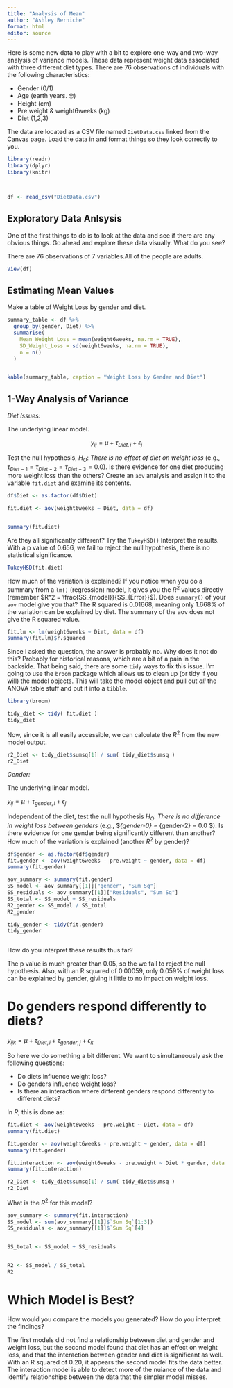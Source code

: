 ```yaml
---
title: "Analysis of Mean"
author: "Ashley Berniche"
format: html
editor: source
---
```


Here is some new data to play with a bit to explore one-way and two-way analysis of variance models.  These data represent weight data associated with three different diet types.  There are 76 observations of individuals with the following characteristics:

- Gender (0/1)
- Age (earth years. 🤓)
- Height (cm)
- Pre.weight & weight6weeks (kg)
- Diet (1,2,3)

The data are located as a CSV file named `DietData.csv` linked from the Canvas page.  Load the data in and format things so they look correctly to you.

```r
library(readr)
library(dplyr)
library(knitr)



df <- read_csv("DietData.csv")


```
## Exploratory Data Anlsysis

One of the first things to do is to look at the data and see if there are any obvious things.  Go ahead and explore these data visually.  What do you see?

There are 76 observations of 7 variables.All of the people are adults. 

```r
View(df)
```



## Estimating Mean Values

Make a table of Weight Loss by gender and diet.

```r
summary_table <- df %>%
  group_by(gender, Diet) %>%
  summarise(
    Mean_Weight_Loss = mean(weight6weeks, na.rm = TRUE),
    SD_Weight_Loss = sd(weight6weeks, na.rm = TRUE),
    n = n()
  )


kable(summary_table, caption = "Weight Loss by Gender and Diet") 
```


## 1-Way Analysis of Variance

*Diet Issues:* 


The underlying linear model.


$$
y_{ij} = \mu + \tau_{Diet, i} + \epsilon_j
$$


Test the null hypothesis, $H_O:$ *There is no effect of diet on weight loss* (e.g., $\tau_{Diet-1} = \tau_{Diet-2} = \tau_{Diet-3} = 0.0$).  Is there evidence for one diet producing more weight loss than the others?  Create an `aov` analysis and assign it to the variable `fit.diet` and examine its contents.

```r
df$Diet <- as.factor(df$Diet)

fit.diet <- aov(weight6weeks ~ Diet, data = df)


summary(fit.diet)
```

Are they all significantly different?  Try the `TukeyHSD()` Interpret the results.
With a p value of 0.656, we fail to reject the null hypothesis, there is no statistical significance. 

```r
TukeyHSD(fit.diet)
```
 How much of the variation is explained?  If you notice when you do a summary from a `lm()` (regression) model, it gives you the $R^2$ values directly (remember $R^2 = \frac{SS_{model}}{SS_{Error}}$).  Does `summary()` of your `aov` model give you that?
 The R squared is 0.01668, meaning only 1.668% of the variation can be explained by diet. The summary of the aov does not give the R squared value. 
 
```r
fit.lm <- lm(weight6weeks ~ Diet, data = df)
summary(fit.lm)$r.squared
```

Since I asked the question, the answer is probably no.  Why does it not do this?  Probably for historical reasons, which are a bit of a pain in the backside.  That being said, there are some `tidy` ways to fix this issue.  I'm going to use the `broom` package which allows us to clean up (or tidy if you will) the model objects.  This will take the model object and pull out *all* the ANOVA table stuff and put it into a `tibble`.

```r
library(broom)

tidy_diet <- tidy( fit.diet )
tidy_diet
```

Now, since it is all easily accessible, we can calculate the $R^2$ from the new model output.

```r
r2_Diet <- tidy_diet$sumsq[1] / sum( tidy_diet$sumsq )
r2_Diet 
```


 

*Gender:* 

The underlying linear model.


$y_{ij} = \mu + \tau_{gender, i} + \epsilon_j$



Independent of the diet, test the null hypothesis $H_O:$ *There is no difference in weight loss between genders* (e.g., $\tau_{gender-0} = \tau_{gender-2} = 0.0 $).  Is there evidence for one gender being significantly different than another?  How much of the variation is explained (another $R^2$ by gender)?

```r
df$gender <- as.factor(df$gender)
fit.gender <- aov(weight6weeks - pre.weight ~ gender, data = df)
summary(fit.gender)

aov_summary <- summary(fit.gender)
SS_model <- aov_summary[[1]]["gender", "Sum Sq"]
SS_residuals <- aov_summary[[1]]["Residuals", "Sum Sq"]
SS_total <- SS_model + SS_residuals
R2_gender <- SS_model / SS_total
R2_gender

tidy_gender <- tidy(fit.gender)
tidy_gender



```

How do you interpret these results thus far?

The p value is much greater than 0.05, so the we fail to reject the null hypothesis. Also, with an R squared of 0.00059, only 0.059% of weight loss can be explained by gender, giving it little to no impact on weight loss.

# Do genders respond differently to diets?


$y_{ijk} = \mu + \tau_{Diet,i} + \tau_{gender,j} + \epsilon_k$

So here we do something a bit different.  We want to simultaneously ask the following questions:

- Do diets influence weight loss?
- Do genders influence weight loss?
- Is there an interaction where different genders respond differently to different diets?

In $R$, this is done as:

```r
fit.diet <- aov(weight6weeks - pre.weight ~ Diet, data = df)
summary(fit.diet)
```

```r
fit.gender <- aov(weight6weeks - pre.weight ~ gender, data = df)
summary(fit.gender)
```

```r
fit.interaction <- aov(weight6weeks - pre.weight ~ Diet * gender, data = df)
summary(fit.interaction)

r2_Diet <- tidy_diet$sumsq[1] / sum( tidy_diet$sumsq )
r2_Diet 
```

What is the $R^2$ for this model?

```r
aov_summary <- summary(fit.interaction)
SS_model <- sum(aov_summary[[1]]$`Sum Sq`[1:3]) 
SS_residuals <- aov_summary[[1]]$`Sum Sq`[4] 


SS_total <- SS_model + SS_residuals


R2 <- SS_model / SS_total
R2
```


# Which Model is Best?

How would you compare the models you generated?  How do you interpret the findings?

The first models did not find a relationship between diet and gender and weight loss, but the second model found that diet has an effect on weight loss, and that the interaction between gender and diet is significant as well. With an R squared of 0.20, it appears the second model fits the data better. The interaction model is able to detect more of the nuiance of the data and identify relationships between the data that the simpler model misses. 